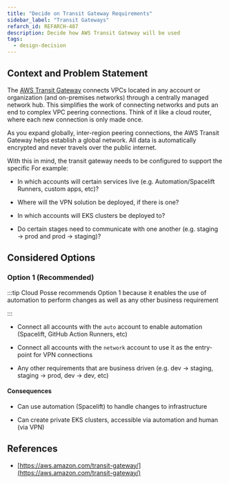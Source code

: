 ```yaml
---
title: "Decide on Transit Gateway Requirements"
sidebar_label: "Transit Gateways"
refarch_id: REFARCH-487
description: Decide how AWS Transit Gateway will be used
tags:
  - design-decision
---
```



## Context and Problem Statement

The [AWS Transit Gateway](https://aws.amazon.com/transit-gateway/) connects VPCs located in any account or organization
(and on-premises networks) through a centrally managed network hub. This simplifies the work of connecting networks and
puts an end to complex VPC peering connections. Think of it like a cloud router, where each new connection is only made
once.

As you expand globally, inter-region peering connections, the AWS Transit Gateway helps establish a global network. All
data is automatically encrypted and never travels over the public internet.

With this in mind, the transit gateway needs to be configured to support the specific For example:

- In which accounts will certain services live (e.g. Automation/Spacelift Runners, custom apps, etc)?

- Where will the VPN solution be deployed, if there is one?

- In which accounts will EKS clusters be deployed to?

- Do certain stages need to communicate with one another (e.g. staging → prod and prod → staging)?

## Considered Options

### Option 1 (Recommended)

:::tip Cloud Posse recommends Option 1 because it enables the use of automation to perform changes as well as any other
business requirement

:::

- Connect all accounts with the `auto` account to enable automation (Spacelift, GitHub Action Runners, etc)

- Connect all accounts with the `network` account to use it as the entry-point for VPN connections

- Any other requirements that are business driven (e.g. dev → staging, staging → prod, dev → dev, etc)

#### Consequences

- Can use automation (Spacelift) to handle changes to infrastructure

- Can create private EKS clusters, accessible via automation and human (via VPN)

## References

- [https://aws.amazon.com/transit-gateway/](https://aws.amazon.com/transit-gateway/)
